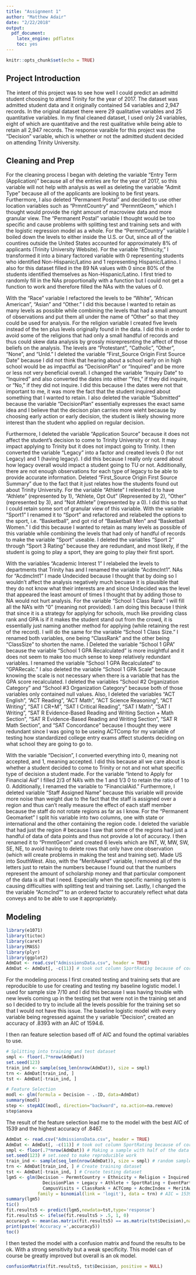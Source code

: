```yaml
---
title: "Assignment 1"
author: "Matthew Adair"
date: "2/22/2018"
output: 
  pdf_document:
    latex_engine: pdflatex
    toc: yes
---
```


```r
knitr::opts_chunk$set(echo = TRUE)
```

## Project Introduction
The intent of this project was to see how well I could predict an admittd student choosing to attend Trinity for the year of 2017. The dataset was admitted student data and it originally contained 54 variables and 2,947 records. In the original dataset there were 29 qualitative variables and 25 quantitative variables. In my final cleaned dataset, I used only 24 variables, eight of which are quantitative and the rest qualitative while being able to retain all 2,947 records. The response varaible for this project was the "Decision" variable, which is whether or not the admitted student decided on attending Trinity University.

## Cleaning and Prep
For the cleaning process I began with deleting the variable "Entry Term (Application)" because all of the entries are for the year of 2017, so this variable will not help with analysis as well as deleting the variable "Admit Type" because all of the applicants are looking to be first years. Furthermore, I also deleted "Permanent Postal" and decided to use other location variables such as "PrmntCountry" and "PermntGeom," which I thought would provide the right amount of macroview data and more granular view. The "Permanent Postal" variable I thought would be too specific and cause problems with splitting test and training sets and with the logistic regression model as a whole. For the "PermntCountry" variable I boiled down the levels to either inside the U.S. or Out, since all of the countires outside the United States accounted for approximately 8% of applicants (Trinity University Website). For the variable "Ethnicity," I transformed it into a binary factored variable with 0 representing students who identified Non-Hispanic/Latino and 1 representing Hispanic/Latino. I also for this dataset filled in the 89 NA values with 0 since 80% of the students identified themselves as Non-Hispanic/Latino. I first tried to randomly fill in the NAs proportionally with a function but I could not get a function to work and therefore filled the NAs with the values of 0.

With the "Race" variable I refactored the levels to be "White", "African American", "Asian" and "Other." I did this because I wanted to retain as many levels as possible while combining the levels that had a small amount of observations and put them all under the name of "Other" so that they could be used for analysis. For the religion variable I created five levels instead of the ten plus levels originally found in the data. I did this in order to avoid some of the religions that had only a small handful of records and thus could skew data analysis by grossly misrepresnting the affect of those beliefs on the analysis. The levels are "Protestant", "Catholic", "Other", "None", and "UnId." I deleted the variable "First_Source Origin First Source Date" because I did not think that hearing about a school early on in high school would be as impactful as "DecisionPlan" or "Inquired" and be more or less not very beneficial overall. I changed the variable "Inquiry Date" to "Inquired" and also converted the dates into either "Yes," if they did inquire, or "No," if they did not inquire. I did this because I the dates were not that important to me, it was more the fact that the student inquired about something that I wanted to retain. I also deleted the variable "Submitted" because the variable "DecisionPlan" essentially expresses the exact same idea and I believe that the decison plan carries more wieht because by choosing early action or early decision, the student is likely showing more interest than the student who applied on regular decision.

Furthermore, I deleted the variable "Application Source" because it does not affect the student's decision to come to Trinity University or not. It may impact applying to Trinity but it does not impact going to Trinity. I then converted the variable "Legacy" into a factor and created levels 0 (for not Legacy) and 1 (having legacy). I did this because I really only cared about how legacy overall would impact a student going to TU or not. Additionally, there are not enough observations for each type of legacy to be able to provide accurate information. Deleted "First_Source Origin First Source Summary" due to the fact that it just relates how the students found out about Trinity University. For the variable "Athlete" I releveled it to have "Athlete" (represented by 1), "Athlete, Opt Out" (Represented by 2), "Other" (represented by 3), and "Not Athlete" (represented by a 0). I did this so that I could retain some sort of granular view of this variable. With the variable "Sport1" I renamed it to "Sport" and refactored and relabeled the options to the sport, i.e. "Basketball", and got rid of "Basketball Men" and "Basketball Women." I did this because I wanted to retain as many levels as possible of this variable while combining the levels that had only of handful of records to make the variable "Sport" useable. I	deleted the variables "Sport 2" through "Sport 3 Rating" because they are redundant, and most likely, if the student is going to play a sport, they are going to play their first sport.

With the variables "Academic Interest 1" I relabeled the levels to departments that Trinity has and I renamed the variable "AcdmcInt1". NAs for "AcdmcInt1" I made Undecided because I thought that by doing so I wouldn't affect the analysis negatively much becuase it is plausible that they do not know what their interests are and since Undecided was the level that appeared the least amount of times I thought that by adding those to NA would not hurt analysis. For the variable "School 1 Class Rank" I will fill all the NA's with "0" (meaning not provided). I am doing this because I think that since it is a strategy for applying for schools, much like providing class rank and GPA is if it makes the student stand out from the crowd, it is essentially just naming another method for applying (while retaining the rest of the record). I will do the same for the variable "School 1 Class Size." I renamed both variables, one being "ClassRank" and the other being "ClassSize" to shorten the name. I Deleted the variable "School 1 GPA" because the variable "School 1 GPA Recalculated" is more insightful and it does not seem to make too much sense to keep relatively redundant variables. I renamed the variable "School 1 GPA Recalculated" to "GPARecalc." I also deleted the variable "School 1 GPA Scale" because knowing the scale is not necessary when there is a variable that has the GPA score recalculated. I deleted the variables "School #2 Organization Category" and "School #3 Organization Category" because both of those variables only contained null values. Also, I deleted the variables "ACT English", "ACT Reading", "ACT Math", "ACT Science Reasoning", "ACT Writing", "SAT I CR+M", "SAT I Critical Reading", "SAT I Math", "SAT I Writing", "SAT R Evidence-Based Reading and Writing Section + Math Section", "SAT R Evidence-Based Reading and Writing Section", "SAT R Math Section", and "SAT Concordance" because I thought they were redundant since I was going to be useing ACTComp for my variable of testing how standardized college entry exams affect students deciding on what school they are going to go to.

With the variable "Decision", I converted everything into 0, meaning not accepted, and 1, meaning accepted. I did this because all we care about is whether a student decided to come to Trinity or not and not what specific type of decision a student made. For the variable "Intend to Apply for Financial Aid" I filled 2/3 of NA's with the 1 and 1/3 0 to retain the ratio of 1 to 0. Additionally, I renamed the variable to "FinancialAid." Furthermore, I deleted variable "Staff Assigned Name" because this variable will provide more noise than weight due to the fact that the staff is assigned over a region and thus can't really measure the effect of each staff member because the staff do not rotate regions as far as I know. For the "Permanent Geomarket" I split his variable into two columns, one with state or international and the other containing the region code. I deleted the variable that had just the region # because I saw that some of the regions had just a handful of data of data points and thus not provide a lot of accuracy. I then renamed it to "PrmntGeom" and created 6 levels which are INT, W, MW, SW, SE, NE, to avoid having to delete rows that only have one observation (which will create problems in making the test and training set). Made US into SouthWest. Also, with the "MeritAward" variable, I removed all of the letters just to retain the numbers because I found out that the numbers represent the amount of scholarship money and that particular component of the data is all that I need. Especially when the specific naming system is causing difficulties with splitting test and training set. Lastly, I changed the the variable "AcmcInd"" to an ordered factor to accurately reflect what data conveys and to be able to use it appropriately.

## Modeling

```r
library(e1071)
library(tictoc)
library(caret)
library(MASS)
library(plyr)
library(ggplot2)
AdmDat <- read.csv("AdmissionsData.csv", header = TRUE)
AdmDat <- AdmDat[, -c(11)] # took out column SportRating because of correlation issues
```

For the modeling process I first created testing and training sets that are reproducible to use for creating and testing my baseline logistic model. I used for sample size 7/10 and I did this because I was having trouble with new levels coming up in the testing set that were not in the training set and so I decided to try to include all the levels possible for the training set so that I would not have this issue. The baseline logistic model with every variable being regressed against the y variable "Decision", created an accuracy of .8393 with an AIC of 1594.6. 

I then ran feature selection based off of AIC and found the optimal variables to use.

```r
# Splitting into training and test dataset
smpl <- floor(.7*nrow(AdmDat)) 
set.seed(123)
train_ind <- sample(seq_len(nrow(AdmDat)), size = smpl)
trn <- AdmDat[train_ind, ]  
tst <- AdmDat[-train_ind, ] 

# Feature Selection
modl <- glm(formula = Decision ~ .-ID, data=AdmDat)
summary(modl)
step <- stepAIC(modl, direction="backward", na.action=na.remove)
step$anova
```

The result of the feature selection lead me to the model with the best AIC of 1539 and the highest accuracy of .8467.

```r
AdmDat <- read.csv("AdmissionsData.csv", header = TRUE)
AdmDat <- AdmDat[, -c(11)] # took out column SportRating because of correlation issues
smpl <- floor(.7*nrow(AdmDat)) # Making a sample with half of the data
set.seed(123) # set.seed to make reproducible work
train_ind <- sample(seq_len(nrow(AdmDat)), size = smpl) # random sample half amount of rows in AdmDat
trn <- AdmDat[train_ind, ] # Create training dataset 
tst <- AdmDat[-train_ind, ] # Create testing dataset
lgm5 <- glm(Decision ~ PermntCountry + Ethnicity + Religion + Inquired + 
              DecisionPlan + Legacy + Athlete + SportRating + EventParticipation + 
              CampusVisits + ClassRank + ACTComp + AcdmcIndex + MeritAward, 
            family = binomial(link = 'logit'), data = trn) # AIC = 1539
summary(lgm5)
tic()
fit.results5 <- predict(lgm5,newdata=tst,type='response')
fit.results5 <- ifelse(fit.results5 > .5, 1, 0)
accuracy5 <- mean(as.matrix(fit.results5) == as.matrix(tst$Decision),na.rm=TRUE)
print(paste('Accuracy =',accuracy5))
toc()
```

I then tested the model with a confusion matrix and found the results to be ok. With a strong sensitivity but a weak specificity. This model can of course be greatly improved but overall is an ok model.

```r
confusionMatrix(fit.results5, tst$Decision, positive = NULL)
```

